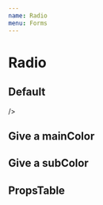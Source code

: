 ```yaml
---
name: Radio
menu: Forms
---
```




# Radio

## Default

<Playground>
  <Radio
    item={{
      label: 'label',
      value: 'value',
    }}
    checked
    name='localize'
  />
  <Radio
    item={{
      label: 'label',
      value: 'value',
    }}
    name='localize'
  />
    <Radio
    item={{
      label: 'label',
      value: 'value',
    }}
    name='localize'

  />
</Playground>

## Give a mainColor

<Playground>
  <Radio
    item={{
      label: 'label',
      value: 'value',
    }}
    mainColor='danger'
    checked
  />
  <Radio
    item={{
      label: 'label',
      value: 'value',
    }}
    mainColor='primary'
    checked
  />
  <Radio
    item={{
      label: 'label',
      value: 'value',
    }}
    mainColor='light_gray'
    checked
  />
  <Radio
    item={{
      label: 'label',
      value: 'value',
    }}
    mainColor='#41FF2B'
    checked
  />
</Playground>

## Give a subColor

<Playground>
  <Radio
    item={{
      label: 'label',
      value: 'value',
    }}
    mainColor='danger'
    subColor='dark_gray'
    checked
  />
  <Radio
    item={{
      label: 'label',
      value: 'value',
    }}
    mainColor='primary'
    subColor='gray'
    checked
  />
  <Radio
    item={{
      label: 'label',
      value: 'value',
    }}
    mainColor='light_gray'
    subColor='purple'
    checked
  />
  <Radio
    item={{
      label: 'label',
      value: 'value',
    }}
    mainColor='#41FF2B'
    subColor='#000'
    checked
  />
</Playground>

## PropsTable

<PropsTable of={RadioPropsTable} />
